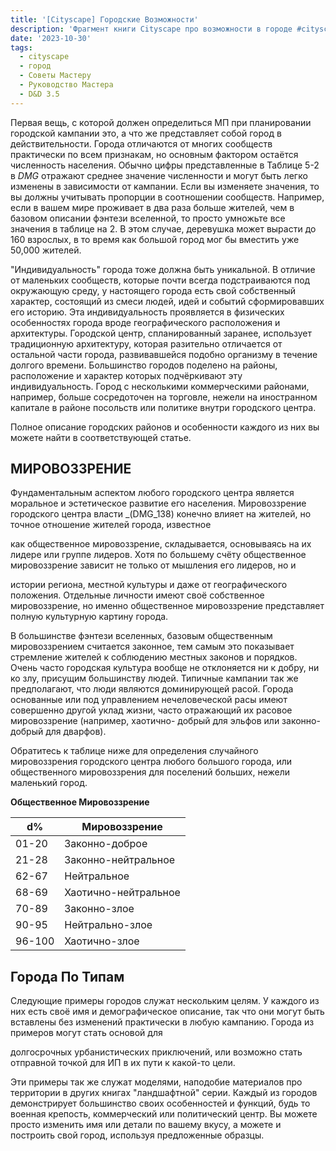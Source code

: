 ```yaml
---
title: '[Cityscape] Городские Возможности'
description: 'Фрагмент книги Cityscape про возможности в городе #cityscape #dnd35 #dnd #town #resource '
date: '2023-10-30'
tags:
  - cityscape
  - город
  - Советы Мастеру
  - Руководство Мастера
  - D&D 3.5
---
```


Первая вещь, с которой должен определиться МП при планировании городской кампании это, а что же представляет собой город в действительности. Города отличаются от многих сообществ практически по всем признакам, но основным фактором остаётся численность населения. Обычно цифры представленные в Таблице 5-2 в _DMG_ отражают среднее значение численности и могут быть легко изменены в зависимости от кампании. Если вы изменяете значения, то вы должны учитывать пропорции в соотношении сообществ. Например, если в вашем мире проживает в два раза больше жителей, чем в базовом описании фэнтези вселенной, то просто умножьте все значения в таблице на 2. В этом случае, деревушка может вырасти до 160 взрослых, в то время как большой город мог бы вместить уже 50,000 жителей.

"Индивидуальность" города тоже должна быть уникальной. В отличие от маленьких сообществ, которые почти всегда подстраиваются под окружающую среду, у настоящего города есть свой собственный характер, состоящий из смеси людей, идей и событий сформировавших его историю. Эта индивидуальность проявляется в физических особенностях города вроде географического расположения и архитектуры. Городской центр, спланированный заранее, использует традиционную архитектуру, которая разительно отличается от остальной части города, развивавшейся подобно организму в течение долгого времени. Большинство городов поделено на районы, расположение и характер которых подчёркивают эту индивидуальность. Город с несколькими коммерческими районами, например, больше сосредоточен на торговле, нежели на иностранном капитале в районе посольств или политике внутри городского центра.

Полное описание городских районов и особенности каждого из них вы можете найти в соответствующей статье.

## МИРОВОЗЗРЕНИЕ

Фундаментальным аспектом любого городского центра является моральное и эстетическое развитие его населения. Мировоззрение городского центра власти \_(DMG_138) конечно влияет на жителей, но точное отношение жителей города, известное

как общественное мировоззрение, складывается, основываясь на их лидере или группе лидеров. Хотя по большему счёту общественное мировоззрение зависит не только от мышления его лидеров, но и

истории региона, местной культуры и даже от географического положения. Отдельные личности имеют своё собственное мировоззрение, но именно общественное мировоззрение представляет полную культурную картину города.

В большинстве фэнтези вселенных, базовым общественным мировоззрением считается законное, тем самым это показывает стремление жителей к соблюдению местных законов и порядков. Очень часто городская культура вообще не отклоняется ни к добру, ни ко злу, присущим большинству людей. Типичные кампании так же предполагают, что люди являются доминирующей расой. Города основанные или под управлением нечеловеческой расы имеют совершенно другой уклад жизни, часто отражающий их расовое мировоззрение (например, хаотично- добрый для эльфов или законно-добрый для дварфов).

Обратитесь к таблице ниже для определения случайного мировоззрения городского центра любого большого города, или общественного мировоззрения для поселений больших, нежели маленький город.

**Общественное Мировоззрение**

| d%     | Мировоззрение        |
| ------ | -------------------- |
| 01-20  | Законно-доброе       |
| 21-28  | Законно-нейтральное  |
| 62-67  | Нейтральное          |
| 68-69  | Хаотично-нейтральное |
| 70-89  | Законно-злое         |
| 90-95  | Нейтрально-злое      |
| 96-100 | Хаотично-злое        |

## Города По Типам

Следующие примеры городов служат нескольким целям. У каждого из них есть своё имя и демографическое описание, так что они могут быть вставлены без изменений практически в любую кампанию. Города из примеров могут стать основой для

долгосрочных урбанистических приключений, или возможно стать отправной точкой для ИП в их пути к какой-то цели.

Эти примеры так же служат моделями, наподобие материалов про территории в других книгах "ландшафтной" серии. Каждый из городов демонстрирует большинство своих особенностей и функций, будь то военная крепость, коммерческий или политический центр. Вы можете просто изменить имя или детали по вашему вкусу, а можете и построить свой город, используя предложенные образцы.
